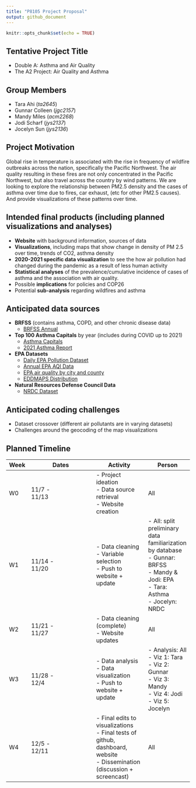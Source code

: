 ```yaml
---
title: "P8105 Project Proposal"
output: github_document
---
```


```r
knitr::opts_chunk$set(echo = TRUE)
```

## Tentative Project Title
* Double A: Asthma and Air Quality
* The A2 Project: Air Quality and Asthma

## Group Members
* Tara Ahi (_ta2645_)
* Gunnar Colleen (_jgc2157_)
* Mandy Miles (_acm2268_)
* Jodi Scharf (_jys2137_)
* Jocelyn Sun (_jys2136_)

## Project Motivation
Global rise in temperature is associated with the rise in frequency of wildfire outbreaks across the nation, specifically the Pacific Northwest. The air quality resulting in these fires are not only concentrated in the Pacific Northwest, but also travel across the country by wind patterns. We are looking to explore the relationship between PM2.5 density and the cases of asthma over time due to fires, car exhaust, (etc for other PM2.5 causes). And provide visualizations of these patterns over time. 

## Intended final products (including planned visualizations and analyses)
* **Website** with background information, sources of data
* **Visualizations**, including maps that show change in density of PM 2.5 over time, trends of CO2, asthma density
* **2020-2021 specific data visualization** to see the how air pollution had changed during the pandemic as a result of less human activity
* **Statistical analyses** of the prevalence/cumulative incidence of cases of asthma and the association with air quality.
* Possible **implications** for policies and COP26
* Potential **sub-analysis** regarding wildfires and asthma

## Anticipated data sources
* **BRFSS** (contains asthma, COPD, and other chronic disease data) 
  + [BRFSS Annual](https://www.cdc.gov/brfss/annual_data/annual_2020.html)
* **Top 100 Asthma Capitals** by year (includes during COVID up to 2021)
  + [Asthma Capitals](https://www.aafa.org/asthma-capitals/)
  + [2021 Asthma Report](https://www.aafa.org/media/3040/aafa-2021-asthma-capitals-report.pdf)
* **EPA Datasets**
  + [Daily EPA Pollution Dataset](https://aqs.epa.gov/aqsweb/airdata/download_files.html#Daily)
  + [Annual EPA AQI Data](https://aqs.epa.gov/aqsweb/airdata/download_files.html#Annual)
  + [EPA air quality by city and county](https://www.epa.gov/air-trends/air-quality-cities-and-counties)
  + [EDDMAPS Distribution](https://www.eddmaps.org/distribution/uscounty.cfm?sub=5076&map=distribution)
* **Natural Resources Defense Council Data**
  + [NRDC Dataset](https://www.nrdc.org/climate-change-and-health-air-quality#/map)

## Anticipated coding challenges
* Dataset crossover (different air pollutants are in varying datasets)
* Challenges around the geocoding of the map visualizations

## Planned Timeline

Week  | Dates           | Activity      | Person
----- | ----------------| ------------- | -----------
W0 | 11/7 - <br> 11/13  | - Project ideation <br> - Data source retrieval <br> - Website creation | All
W1 | 11/14 - <br> 11/20  | - Data cleaning <br> - Variable selection <br> - Push to website + update |- All: split preliminary data familiarization by database <br> - Gunnar: BRFSS <br> - Mandy & Jodi: EPA <br> - Tara: Asthma <br> - Jocelyn: NRDC 
W2 | 11/21 - <br> 11/27 | - Data cleaning (complete) <br> - Website updates | All
W3 | 11/28 - <br> 12/4  | - Data analysis <br> - Data visualization <br> - Push to website + update | - Analysis: All <br> - Viz 1: Tara <br> - Viz 2: Gunnar <br> - Viz 3: Mandy <br> - Viz 4: Jodi <br> - Viz 5: Jocelyn
W4 | 12/5 - <br> 12/11 | - Final edits to visualizations <br> - Final tests of github, dashboard, website <br> - Dissemination (discussion + screencast) | All
